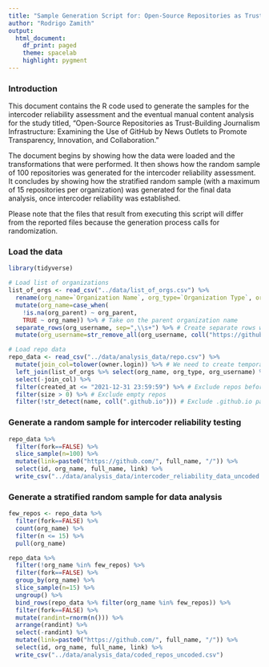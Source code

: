 ```yaml
---
title: "Sample Generation Script for: Open-Source Repositories as Trust-Building Journalism Infrastructure: Examining the Use of GitHub by News Outlets to Promote Transparency, Innovation, and Collaboration"
author: "Rodrigo Zamith"
output:
  html_document:
    df_print: paged
    theme: spacelab
    highlight: pygment
---
```


### Introduction

This document contains the R code used to generate the samples for the intercoder reliability assessment and the eventual manual content analysis for the study titled, "Open-Source Repositories as Trust-Building Journalism Infrastructure: Examining the Use of GitHub by News Outlets to Promote Transparency, Innovation, and Collaboration."

The document begins by showing how the data were loaded and the transformations that were performed. It then shows how the random sample of 100 repositories was generated for the intercoder reliability assessment. It concludes by showing how the stratified random sample (with a maximum of 15 repositories per organization) was generated for the final data analysis, once intercoder reliability was established.

Please note that the files that result from executing this script will differ from the reported files because the generation process calls for randomization.

### Load the data

```r
library(tidyverse)

# Load list of organizations
list_of_orgs <- read_csv("../data/list_of_orgs.csv") %>%
  rename(org_name=`Organization Name`, org_type=`Organization Type`, org_url=`Organization URL`, org_parent=`Parent Organization`, org_has_github=`Has GitHub Account`, org_username=`Accounts`, org_notes=`Notes`) %>%
  mutate(org_name=case_when(
    !is.na(org_parent) ~ org_parent,
    TRUE ~ org_name)) %>% # Take on the parent organization name
  separate_rows(org_username, sep=",\\s+") %>% # Create separate rows when there are multiple accounts
  mutate(org_username=str_remove_all(org_username, coll("https://github.com/"))) # Strip the URL prefix so we can match account names

# Load repo data
repo_data <- read_csv("../data/analysis_data/repo.csv") %>%
  mutate(join_col=tolower(owner.login)) %>% # We need to create temporary variables to account for case sensitivity differences in the original (manual) review of organizations
  left_join(list_of_orgs %>% select(org_name, org_type, org_username) %>% mutate(join_col=tolower(org_username)), by="join_col") %>%
  select(-join_col) %>%
  filter(created_at <= "2021-12-31 23:59:59") %>% # Exclude repos before the end of 2021
  filter(size > 0) %>% # Exclude empty repos
  filter(!str_detect(name, coll(".github.io"))) # Exclude .github.io pages
```

### Generate a random sample for intercoder reliability testing

```r
repo_data %>%
  filter(fork==FALSE) %>%
  slice_sample(n=100) %>%
  mutate(link=paste0("https://github.com/", full_name, "/")) %>%
  select(id, org_name, full_name, link) %>%
  write_csv("../data/analysis_data/intercoder_reliability_data_uncoded.csv")
```

### Generate a stratified random sample for data analysis

```r
few_repos <- repo_data %>%
  filter(fork==FALSE) %>%
  count(org_name) %>%
  filter(n <= 15) %>%
  pull(org_name)

repo_data %>%
  filter(!org_name %in% few_repos) %>%
  filter(fork==FALSE) %>%
  group_by(org_name) %>%
  slice_sample(n=15) %>%
  ungroup() %>%
  bind_rows(repo_data %>% filter(org_name %in% few_repos)) %>%
  filter(fork==FALSE) %>%
  mutate(randint=rnorm(n())) %>%
  arrange(randint) %>%
  select(-randint) %>%
  mutate(link=paste0("https://github.com/", full_name, "/")) %>%
  select(id, org_name, full_name, link) %>%
  write_csv("../data/analysis_data/coded_repos_uncoded.csv")
```

